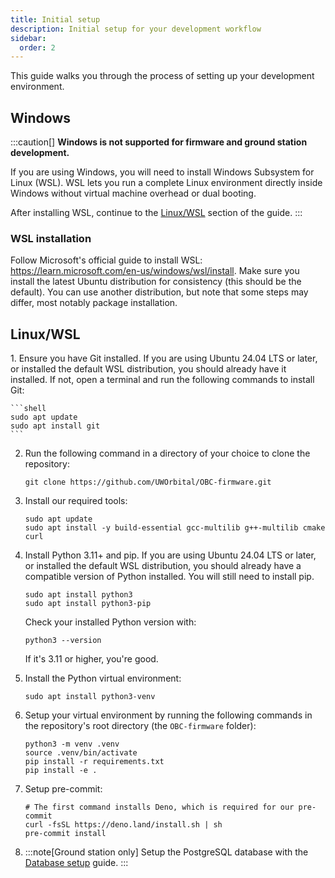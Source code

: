 ```yaml
---
title: Initial setup
description: Initial setup for your development workflow
sidebar:
  order: 2
---
```


This guide walks you through the process of setting up your development environment.

## Windows
:::caution[]
**Windows is not supported for firmware and ground station development.**

If you are using Windows, you will need to install Windows Subsystem for Linux (WSL). WSL lets you run a complete Linux environment directly inside Windows without virtual machine overhead or dual booting.

After installing WSL, continue to the [Linux/WSL](#linuxwsl) section of the guide.
:::

### WSL installation

Follow Microsoft's official guide to install WSL: https://learn.microsoft.com/en-us/windows/wsl/install. Make sure you install the latest Ubuntu distribution for consistency (this should be the default). You can use another distribution, but note that some steps may differ, most notably package installation.

## Linux/WSL

<Steps>
1. Ensure you have Git installed. If you are using Ubuntu 24.04 LTS or later, or installed the default WSL distribution, you should already have it installed.
If not, open a terminal and run the following commands to install Git:

    ```shell
    sudo apt update
    sudo apt install git
    ```

2. Run the following command in a directory of your choice to clone the repository:
    ```shell
    git clone https://github.com/UWOrbital/OBC-firmware.git
    ```

3. Install our required tools:

    ```shell
    sudo apt update
    sudo apt install -y build-essential gcc-multilib g++-multilib cmake curl
    ```

4. Install Python 3.11+ and pip. If you are using Ubuntu 24.04 LTS or later, or installed the default WSL distribution, you should already have a compatible version of Python installed. You will still need to install pip.

    ```shell
    sudo apt install python3
    sudo apt install python3-pip
    
    ```
    
    Check your installed Python version with:
    ```shell
    python3 --version
    ```
    If it's 3.11 or higher, you're good.

5. Install the Python virtual environment:

    ```shell
    sudo apt install python3-venv
    ```

6. Setup your virtual environment by running the following commands in the repository's root directory (the `OBC-firmware` folder):

    ```shell
    python3 -m venv .venv
    source .venv/bin/activate
    pip install -r requirements.txt
    pip install -e .

7. Setup pre-commit:

    ```shell
    # The first command installs Deno, which is required for our pre-commit
    curl -fsSL https://deno.land/install.sh | sh
    pre-commit install
    ```

8. 
    :::note[Ground station only]
    Setup the PostgreSQL database with the [Database setup](/OBC-firmware/start-here/database-setup) guide.
    :::
</Steps>

